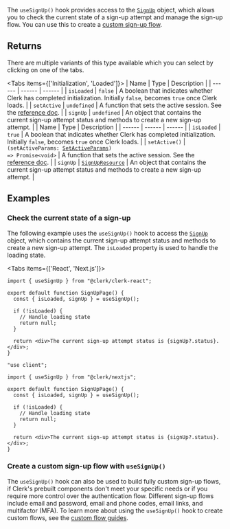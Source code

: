 The `useSignUp()` hook provides access to the [`SignUp`](/docs/reference/javascript/sign-up) object, which allows you to check the current state of a sign-up attempt and manage the sign-up flow. You can use this to create a [custom sign-up flow](/docs/guides/development/custom-flows/overview#sign-up-flow).

## Returns

There are multiple variants of this type available which you can select by clicking on one of the tabs.

<Tabs items={['Initialization', 'Loaded']}>
<Tab>
| Name | Type | Description |
| ------ | ------ | ------ |
| `isLoaded` | `false` | A boolean that indicates whether Clerk has completed initialization. Initially `false`, becomes `true` once Clerk loads. |
| `setActive` | `undefined` | A function that sets the active session. See the [reference doc](/docs/reference/javascript/clerk#set-active). |
| `signUp` | `undefined` | An object that contains the current sign-up attempt status and methods to create a new sign-up attempt. |
</Tab>
<Tab>
| Name | Type | Description |
| ------ | ------ | ------ |
| `isLoaded` | `true` | A boolean that indicates whether Clerk has completed initialization. Initially `false`, becomes `true` once Clerk loads. |
| `setActive()` | <code>(setActiveParams: [SetActiveParams](/docs/reference/javascript/types/set-active-params)) => Promise\<void\></code> | A function that sets the active session. See the [reference doc](/docs/reference/javascript/clerk#set-active). |
| `signUp` | [`SignUpResource`](/docs/reference/javascript/sign-up) | An object that contains the current sign-up attempt status and methods to create a new sign-up attempt. |
</Tab>
</Tabs>

## Examples

### Check the current state of a sign-up

The following example uses the `useSignUp()` hook to access the [`SignUp`](/docs/reference/javascript/sign-up) object, which contains the current sign-up attempt status and methods to create a new sign-up attempt. The `isLoaded` property is used to handle the loading state.

<Tabs items={['React', 'Next.js']}>
<Tab>

```tsx {{ filename: 'src/pages/SignUpPage.tsx' }}
import { useSignUp } from "@clerk/clerk-react";

export default function SignUpPage() {
  const { isLoaded, signUp } = useSignUp();

  if (!isLoaded) {
    // Handle loading state
    return null;
  }

  return <div>The current sign-up attempt status is {signUp?.status}.</div>;
}
```

</Tab>
<Tab>

```tsx {{ filename: 'app/sign-up/page.tsx' }}
"use client";

import { useSignUp } from "@clerk/nextjs";

export default function SignUpPage() {
  const { isLoaded, signUp } = useSignUp();

  if (!isLoaded) {
    // Handle loading state
    return null;
  }

  return <div>The current sign-up attempt status is {signUp?.status}.</div>;
}
```

</Tab>
</Tabs>

### Create a custom sign-up flow with `useSignUp()`

The `useSignUp()` hook can also be used to build fully custom sign-up flows, if Clerk's prebuilt components don't meet your specific needs or if you require more control over the authentication flow. Different sign-up flows include email and password, email and phone codes, email links, and multifactor (MFA). To learn more about using the `useSignUp()` hook to create custom flows, see the [custom flow guides](/docs/guides/development/custom-flows/overview).
